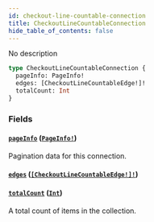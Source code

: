 ```yaml
---
id: checkout-line-countable-connection
title: CheckoutLineCountableConnection
hide_table_of_contents: false
---
```


No description

```graphql
type CheckoutLineCountableConnection {
  pageInfo: PageInfo!
  edges: [CheckoutLineCountableEdge!]!
  totalCount: Int
}
```

### Fields

#### [`pageInfo`](#) ([`PageInfo!`](../../../developer/api-reference/objects/page-info))

Pagination data for this connection.

#### [`edges`](#) ([`[CheckoutLineCountableEdge!]!`](../../../developer/api-reference/objects/checkout-line-countable-edge))

#### [`totalCount`](#) ([`Int`](../../../developer/api-reference/scalars/int))

A total count of items in the collection.
